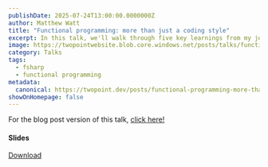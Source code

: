 ```yaml
---
publishDate: 2025-07-24T13:00:00.0000000Z
author: Matthew Watt
title: "Functional programming: more than just a coding style"
excerpt: In this talk, we'll walk through five key learnings from my journey learning functional programming -- five fundamental approaches to building software that I believe make a strong case for the value in learning, applying, and teaching functional programming.
image: https://twopointwebsite.blob.core.windows.net/posts/talks/functional-programming-more-than-just-a-coding-style/thumbnail.jpg
category: Talks
tags:
  - fsharp
  - functional programming
metadata:
  canonical: https://twopoint.dev/posts/functional-programming-more-than-just-a-coding-style
showOnHomepage: false
---
```




For the blog post version of this talk, <a href={blogUri}>click here!</a>

#### Slides

<Pdf file="https://twopointwebsite.blob.core.windows.net/posts/talks/functional-programming-more-than-just-a-coding-style/slides.pdf" />

<div class="flex flex-row justify-center mt-4">
  <a 
    class="btn"
    href="https://twopointwebsite.blob.core.windows.net/posts/talks/functional-programming-more-than-just-a-coding-style/slides.pdf" 
    download
  >Download</a>
</div>
